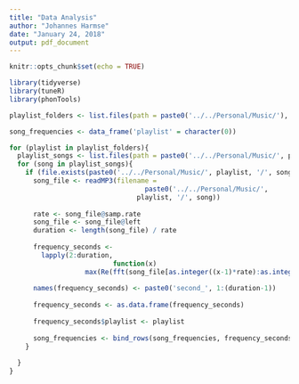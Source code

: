 ```yaml
---
title: "Data Analysis"
author: "Johannes Harmse"
date: "January 24, 2018"
output: pdf_document
---
```


```r
knitr::opts_chunk$set(echo = TRUE)
```

```r
library(tidyverse)
library(tuneR)
library(phonTools)
```

```r
playlist_folders <- list.files(path = paste0('../../Personal/Music/'), pattern = 'Playlist - *')

song_frequencies <- data_frame('playlist' = character(0))

for (playlist in playlist_folders){
  playlist_songs <- list.files(path = paste0('../../Personal/Music/', playlist, '/'), pattern = '*.mp3')
  for (song in playlist_songs){
    if (file.exists(paste0('../../Personal/Music/', playlist, '/', song))){
      song_file <- readMP3(filename = 
                                  paste0('../../Personal/Music/', 
                                playlist, '/', song))
      
      rate <- song_file@samp.rate
      song_file <- song_file@left
      duration <- length(song_file) / rate
      
      frequency_seconds <- 
        lapply(2:duration, 
                          function(x) 
                   max(Re(fft(song_file[as.integer((x-1)*rate):as.integer(x*rate)]))))
      
      names(frequency_seconds) <- paste0('second_', 1:(duration-1))
      
      frequency_seconds <- as.data.frame(frequency_seconds)
      
      frequency_seconds$playlist <- playlist
      
      song_frequencies <- bind_rows(song_frequencies, frequency_seconds)
    }
    
  }
}

```


